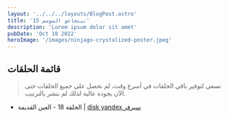 ```yaml
---
layout: '../../../layouts/BlogPost.astro'
title: 'نينجاغو الموسم 15'
description: 'Lorem ipsum dolor sit amet'
pubDate: 'Oct 10 2022'
heroImage: '/images/ninjago-crystalized-poster.jpeg'
---
```


## قائمة الحلقات

> نسعى لتوفير باقي الحلقات في أسرع وقت، لم نحصل على جميع الحلقات حتى الآن بجودة عالية لذلك لم ننشر بالترتيب.

* الحلقة 18 - العين القديمة | [disk yandex سيرفر](https://disk.yandex.ru/i/lDVWE6ylSkDrTQ)
